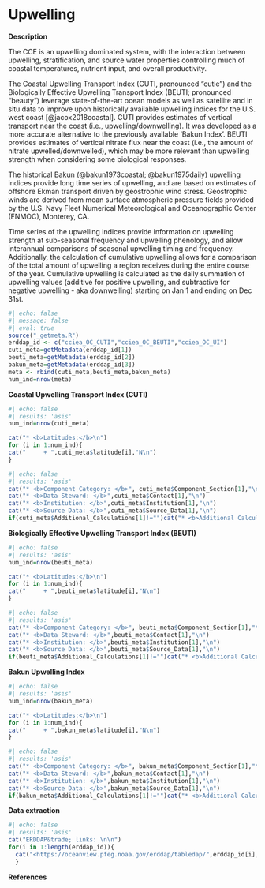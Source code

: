 # Upwelling

**Description**

The CCE is an upwelling dominated system, with the interaction between upwelling, stratification, and source water properties controlling much of coastal temperatures, nutrient input, and overall productivity.

The Coastal Upwelling Transport Index (CUTI, pronounced "cutie") and the Biologically Effective Upwelling Transport Index (BEUTI; pronounced "beauty") leverage state-of-the-art ocean models as well as satellite and in situ data to improve upon historically available upwelling indices for the U.S. west coast [@jacox2018coastal]. CUTI provides estimates of vertical transport near the coast (i.e., upwelling/downwelling). It was developed as a more accurate alternative to the previously available ‘Bakun Index’. BEUTI provides estimates of vertical nitrate flux near the coast (i.e., the amount of nitrate upwelled/downwelled), which may be more relevant than upwelling strength when considering some biological responses.

The historical Bakun (@bakun1973coastal; @bakun1975daily) upwelling indices provide long time series of upwelling, and are based on estimates of offshore Ekman transport driven by geostrophic wind stress. Geostrophic winds are derived from mean surface atmospheric pressure fields provided by the U.S. Navy Fleet Numerical Meteorological and Oceanographic Center (FNMOC), Monterey, CA.

Time series of the upwelling indices provide information on upwelling strength at sub-seasonal frequency and upwelling phenology, and allow interannual comparisons of seasonal upwelling timing and frequency. Additionally, the calculation of cumulative upwelling allows for a comparison of the total amount of upwelling a region receives during the entire course of the year. Cumulative upwelling is calculated as the daily summation of upwelling values (additive for positive upwelling, and subtractive for negative upwelling - aka downwelling) starting on Jan 1 and ending on Dec 31st.

```r
#| echo: false
#| message: false
#| eval: true
source("_getmeta.R")
erddap_id <- c("cciea_OC_CUTI","cciea_OC_BEUTI","cciea_OC_UI")
cuti_meta=getMetadata(erddap_id[1])
beuti_meta=getMetadata(erddap_id[2])
bakun_meta=getMetadata(erddap_id[3])
meta <- rbind(cuti_meta,beuti_meta,bakun_meta)
num_ind=nrow(meta)
```

**Coastal Upwelling Transport Index (CUTI)**
```r
#| echo: false
#| results: 'asis'
num_ind=nrow(cuti_meta)

cat("* <b>Latitudes:</b>\n")
for (i in 1:num_ind){
cat("     + ",cuti_meta$latitude[i],"N\n")
}
```

```r
#| echo: false
#| results: 'asis'
cat("* <b>Component Category: </b>", cuti_meta$Component_Section[1],"\n")
cat("* <b>Data Steward: </b>",cuti_meta$Contact[1],"\n")
cat("* <b>Institution: </b>",cuti_meta$Institution[1],"\n")
cat("* <b>Source Data: </b>",cuti_meta$Source_Data[1],"\n")
if(cuti_meta$Additional_Calculations[1]!="")cat("* <b>Additional Calculations: </b>",cuti_meta$Additional_Calculations[1],"\n")
```
**Biologically Effective Upwelling Transport Index (BEUTI)**
```r
#| echo: false
#| results: 'asis'
num_ind=nrow(beuti_meta)

cat("* <b>Latitudes:</b>\n")
for (i in 1:num_ind){
cat("     + ",beuti_meta$latitude[i],"N\n")
}
```

```r
#| echo: false
#| results: 'asis'
cat("* <b>Component Category: </b>", beuti_meta$Component_Section[1],"\n")
cat("* <b>Data Steward: </b>",beuti_meta$Contact[1],"\n")
cat("* <b>Institution: </b>",beuti_meta$Institution[1],"\n")
cat("* <b>Source Data: </b>",beuti_meta$Source_Data[1],"\n")
if(beuti_meta$Additional_Calculations[1]!="")cat("* <b>Additional Calculations: </b>",beuti_meta$Additional_Calculations[1],"\n")
```
**Bakun Upwelling Index**
```r
#| echo: false
#| results: 'asis'
num_ind=nrow(bakun_meta)

cat("* <b>Latitudes:</b>\n")
for (i in 1:num_ind){
cat("     + ",bakun_meta$latitude[i],"N\n")
}
```

```r
#| echo: false
#| results: 'asis'
cat("* <b>Component Category: </b>", bakun_meta$Component_Section[1],"\n")
cat("* <b>Data Steward: </b>",bakun_meta$Contact[1],"\n")
cat("* <b>Institution: </b>",bakun_meta$Institution[1],"\n")
cat("* <b>Source Data: </b>",bakun_meta$Source_Data[1],"\n")
if(bakun_meta$Additional_Calculations[1]!="")cat("* <b>Additional Calculations: </b>",bakun_meta$Additional_Calculations[1],"\n")
```

**Data extraction**

```r
#| echo: false
#| results: 'asis'
cat("ERDDAP&trade; links: \n\n")
for(i in 1:length(erddap_id)){
  cat("<https://oceanview.pfeg.noaa.gov/erddap/tabledap/",erddap_id[i],".html> \n",sep="")
  }
```

**References**
